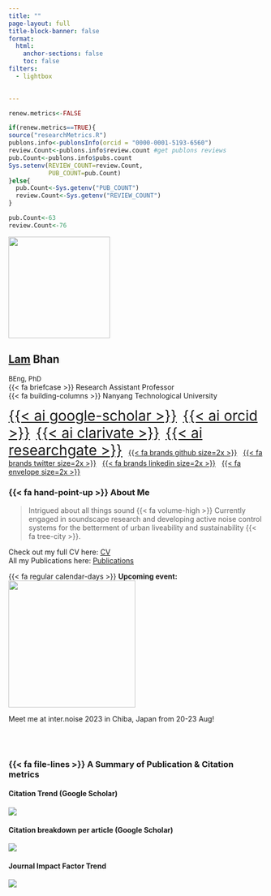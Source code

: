 ```yaml
---
title: ""
page-layout: full
title-block-banner: false
format: 
  html:
    anchor-sections: false
    toc: false 
filters:
  - lightbox

    
---
```


[//]: # "launch terminal to publish: quarto publish gh-pages" 

```r
renew.metrics<-FALSE

if(renew.metrics==TRUE){
source("researchMetrics.R")
publons.info<-publonsInfo(orcid = "0000-0001-5193-6560")
review.Count<-publons.info$review.count #get publons reviews
pub.Count<-publons.info$pubs.count
Sys.setenv(REVIEW_COUNT=review.Count,
           PUB_COUNT=pub.Count)
}else{
  pub.Count<-Sys.getenv("PUB_COUNT")
  review.Count<-Sys.getenv("REVIEW_COUNT")
}

pub.Count<-63
review.Count<-76
```

<!--# outer div -->

::: {#profile-pic .center}
![](images/profile.jpg){fig-align="center" width="200"}
:::

::: center-text
## [Lam]{.underline} Bhan

<font size="-1">BEng, PhD</font> <br> {{< fa briefcase >}} Research Assistant Professor <br> {{< fa building-columns >}} Nanyang Technological University <br>

[{{< ai google-scholar >}}](https://scholar.google.com.sg/citations?user=22NFnNsAAAAJ&hl=en){style="font-size:2em"}   [{{< ai orcid >}}](https://orcid.org/0000-0001-5193-6560){style="font-size:2em"}   [{{< ai clarivate >}}](https://www.webofscience.com/wos/author/record/O-2911-2013){style="font-size:2em"}   [{{< ai researchgate >}}](https://www.researchgate.net/profile/Bhan-Lam){style="font-size:2em"}   [{{< fa brands github size=2x >}}](https://github.com/bhanlam)   [{{< fa brands twitter size=2x >}}](https://twitter.com/bhanlam)   [{{< fa brands linkedin size=2x >}}](https://www.linkedin.com/in/lambhan/)   [{{< fa envelope size=2x >}}](mailto:bhanlam@ntu.edu.sg)
:::

::: grid
::: {.g-col-8 .vh-left .just-text}
### {{< fa hand-point-up >}} About Me

> Intrigued about all things sound {{< fa volume-high >}} Currently engaged in soundscape research and developing active noise control systems for the betterment of urban liveability and sustainability {{< fa tree-city >}}.

Check out my full CV here: [CV](CV.qmd){.btn .btn-secondary role="button"} <br>
All my Publications here: [Publications](publications.qmd){.btn .btn-secondary role="button"}
:::

::: {.g-col-4 .vh-center .center-text}
{{< fa regular calendar-days >}} **Upcoming event:** [![](images/logo-in2023.svg){fig-align="center" width="250"}](https://internoise2023.org/) 

Meet me at inter.noise 2023 in Chiba, Japan from 20-23 Aug!


:::
:::


::: center-text

<br><br>

### {{< fa file-lines >}} A Summary of Publication & Citation metrics 

#### Citation Trend (Google Scholar)

![](images/citeHistory.png){fig-align="center" .lightbox}

:::

::: content-block
::: features
::: {#citation-pic .feature}
#### Citation breakdown per article (Google Scholar)

![](images/citationsPerArticle.png){fig-align="center" .lightbox group="pub-metrics"}
:::

::: {#citation-pic .feature}
#### Journal Impact Factor Trend

![](images/journalIF.png){fig-align="center" .lightbox group="pub-metrics"}

:::

:::

:::
